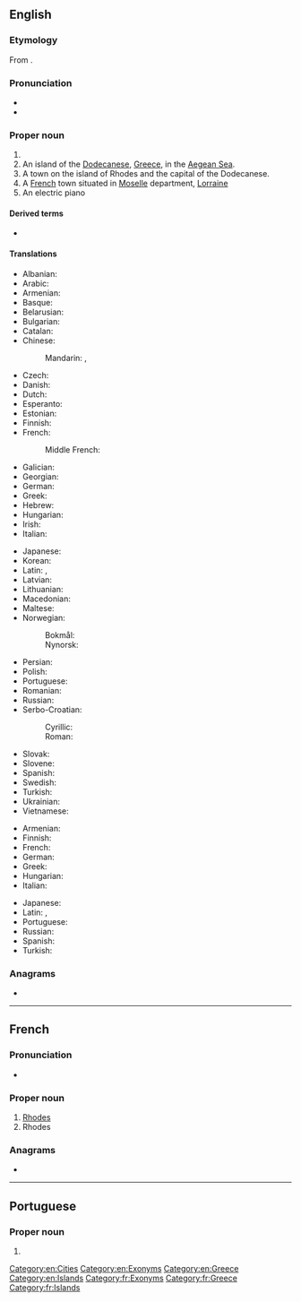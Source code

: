 ==English==
{{wikipedia}}

===Etymology===
From {{etyl|grc|en}} {{m|grc|Ῥόδος}}.

===Pronunciation===
* {{audio|en-us-roads.ogg|Audio (US)|lang=en}}
* {{homophones|roads|lang=en}}

===Proper noun===
{{en-proper noun}}

# {{surname|lang=en}}
# An island of the [[Dodecanese]], [[Greece]], in the [[Aegean Sea]].
# A town on the island of Rhodes and the capital of the Dodecanese.
# A [[France|French]] town situated in [[w:Moselle|Moselle]] department, [[w:Lorraine|Lorraine]]
# An electric piano

====Derived terms====
* {{l|en|Colossus of Rhodes}}

====Translations====
{{trans-top|island}}
* Albanian: {{t|sq|Rhodos}}
* Arabic: {{t|ar|رُودُس}}
* Armenian: {{t|hy|Հռոդոս}}
* Basque: {{t|eu|Rodas}}
* Belarusian: {{t|be|Родас}}
* Bulgarian: {{t|bg|Родос|m}}
* Catalan: {{t|ca|Rodes|m}}
* Chinese:
*: Mandarin: {{t+|cmn|羅得島}}, {{t+|cmn|罗得岛|tr=Luódé Dǎo}}
* Czech: {{t+|cs|Rhodos|m}}
* Danish: {{t|da|Rhodos}}
* Dutch: {{t|nl|Rodos}}
* Esperanto: {{t|eo|Rodoso}}
* Estonian: {{t|et|Rhodos}}
* Finnish: {{t|fi|Rhodos}}
* French: {{t+|fr|Rhodes|f}}
*: Middle French: {{t|frm|Roddes}}
* Galician: {{t|gl|Rodas|f}}
* Georgian: {{t|ka|როდოსი}}
* German: {{t|de|Rhodos}}
* Greek: {{t+|el|Ρόδος|f}}
* Hebrew: {{t|he|רודוס|tr=rodos}}
* Hungarian: {{t|hu|Rhodosz}}
* Irish: {{t|ga|Ródas}}
* Italian: {{t|it|Rodi|f}}
{{trans-mid}}
* Japanese: {{t|ja|ロードス島|tr=Rōdosu-tō|sc=Jpan}}
* Korean: {{t|ko|로도스 섬}}
* Latin: {{t+|la|Rhodus|f}}, {{t|la|Rhodos|f}}
* Latvian: {{t|lv|Roda|f}}
* Lithuanian: {{t|lt|Rodas|m}}
* Macedonian: {{t|mk|Родос}}
* Maltese: {{t|mt|Rodì}}
* Norwegian:
*: Bokmål: {{t|nb|Rhodos}}
*: Nynorsk: {{t|nn|Ródos}}
* Persian: {{t|fa|رودس}}
* Polish: {{t+|pl|Rodos|f}}
* Portuguese: {{t+|pt|Rodes|f}}
* Romanian: {{t|ro|Rodos}}
* Russian: {{t+|ru|Ро́дос|m}}
* Serbo-Croatian:
*: Cyrillic: {{t|sh|Родос|m}}
*: Roman: {{t|sh|Rodos|m}}
* Slovak: {{t|sk|Rodos}}
* Slovene: {{t+|sl|Rodos}}
* Spanish: {{t+|es|Rodas|m}}
* Swedish: {{t|sv|Rhodos}}
* Turkish: {{t|tr|Rodos}}
* Ukrainian: {{t|uk|Родос|m}}
* Vietnamese: {{t|vi|Rhodes}}
{{trans-bottom}}

{{trans-top|capital of the Dodecanese}}
* Armenian: {{t|hy|Հռոդոս}}
* Finnish: {{t|fi|Rhodos}}
* French: {{t+|fr|Rhodes}}
* German: {{t|de|Rhodos}}
* Greek: {{t+|el|Ρόδος|f}}
* Hungarian: {{t|hu|Rhodosz}}
* Italian: {{t|it|Rodi|f}}
{{trans-mid}}
* Japanese: {{t|ja|ロードス市|tr=Rōdosu-shi|sc=Jpan}}
* Latin: {{t+|la|Rhodus|f}}, {{t|la|Rhodos|f}}
* Portuguese: {{t+|pt|Rodes|f}}
* Russian: {{t+|ru|Ро́дос|m}}
* Spanish: {{t+|es|Rodas|m}}
* Turkish: {{t|tr|Rodos}}
{{trans-bottom}}

===Anagrams===
* {{anagrams|en|Rohdes|dehors|hordes|horsed|reshod|shoder|shored}}

[[Category:en:Cities]]
[[Category:en:Exonyms]]
[[Category:en:Greece]]
[[Category:en:Islands]]

----

==French==

===Pronunciation===
* {{fr-IPA}}

===Proper noun===
{{fr-proper noun}}

# [[Rhodes#English|Rhodes]] {{gloss|island}}
# Rhodes {{gloss|town}}

===Anagrams===
* {{l|fr|dehors}}

[[Category:fr:Exonyms]]
[[Category:fr:Greece]]
[[Category:fr:Islands]]

----

==Portuguese==

===Proper noun===
{{pt-proper noun|f}}

# {{obsolete spelling of|Rodes|lang=pt}}